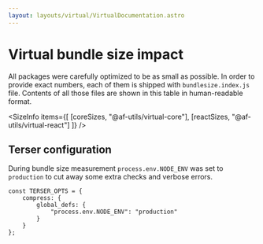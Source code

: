 ```yaml
---
layout: layouts/virtual/VirtualDocumentation.astro
---
```



# Virtual bundle size impact

All packages were carefully optimized to be as small as possible.
In order to provide exact numbers, each of them is shipped with `bundlesize.index.js` file.
Contents of all those files are shown in this table in human-readable format.

<SizeInfo
    items={[
        [coreSizes, "@af-utils/virtual-core"],
        [reactSizes, "@af-utils/virtual-react"]
    ]}
/>

## Terser configuration

During bundle size measurement `process.env.NODE_ENV` was set to `production`
to cut away some extra checks and verbose errors.

```tsx
const TERSER_OPTS = {
    compress: {
        global_defs: {
            "process.env.NODE_ENV": "production"
        }
    }
};
```

